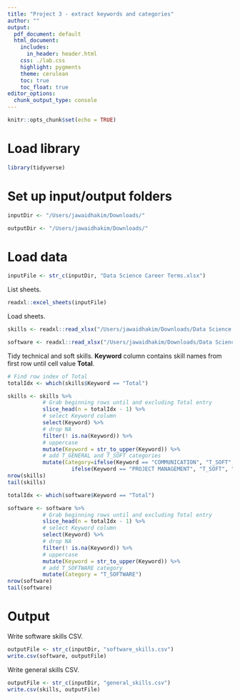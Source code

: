 ```yaml
---
title: "Project 3 - extract keywords and categories"
author: ""
output:
  pdf_document: default
  html_document:
    includes:
      in_header: header.html
    css: ./lab.css
    highlight: pygments
    theme: cerulean
    toc: true
    toc_float: true
editor_options: 
  chunk_output_type: console
---
```


```r
knitr::opts_chunk$set(echo = TRUE)
```

# Load library

```r
library(tidyverse)
```

# Set up input/output folders

```r
inputDir <- "/Users/jawaidhakim/Downloads/"

outputDir <- "/Users/jawaidhakim/Downloads/"
```

# Load data

```r
inputFile <- str_c(inputDir, "Data Science Career Terms.xlsx")
```

List sheets.

```r
readxl::excel_sheets(inputFile)
```

Load sheets.

```r

skills <- readxl::read_xlsx("/Users/jawaidhakim/Downloads/Data Science Career Terms.xlsx", "ds skills")

software <- readxl::read_xlsx("/Users/jawaidhakim/Downloads/Data Science Career Terms.xlsx", "ds software")
```

Tidy technical and soft skills. **Keyword** column contains skill names from first row until cell value **Total**.

```r
# Find row index of Total
totalIdx <- which(skills$Keyword == "Total")

skills <- skills %>% 
           # Grab beginning rows until and excluding Total entry
           slice_head(n = totalIdx - 1) %>% 
           # select Keyword column
           select(Keyword) %>%
           # drop NA
           filter(! is.na(Keyword)) %>%
           # uppercase
           mutate(Keyword = str_to_upper(Keyword)) %>%
           # add T_GENERAL and T_SOFT categories
           mutate(Category=ifelse(Keyword == "COMMUNICATION", "T_SOFT", 
                    ifelse(Keyword == "PROJECT MANAGEMENT", "T_SOFT", "T_GENERAL")))
nrow(skills)
tail(skills)
```

```r
totalIdx <- which(software$Keyword == "Total")

software <- software %>% 
           # Grab beginning rows until and excluding Total entry
           slice_head(n = totalIdx - 1) %>% 
           # select Keyword column
           select(Keyword) %>%
           # drop NA
           filter(! is.na(Keyword)) %>%
           # uppercase
           mutate(Keyword = str_to_upper(Keyword)) %>%
           # add T_SOFTWARE category
           mutate(Category = "T_SOFTWARE")
nrow(software)
tail(software)
```

# Output

Write software skills CSV.

```r
outputFile <- str_c(inputDir, "software_skills.csv")
write.csv(software, outputFile)
```

Write general skills CSV.

```r
outputFile <- str_c(inputDir, "general_skills.csv")
write.csv(skills, outputFile)
```

